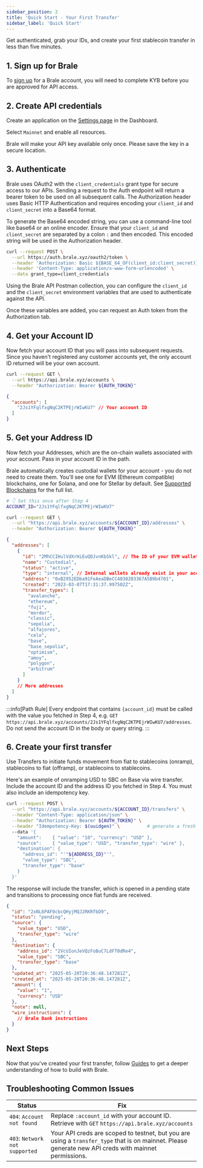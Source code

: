 ```yaml
---
sidebar_position: 2
title: 'Quick Start - Your First Transfer'
sidebar_label: 'Quick Start'
---
```


<p class="intro-subheading">
  Get authenticated, grab your IDs, and create your first stablecoin transfer in less than five
  minutes.
</p>

## 1. Sign up for Brale

To [sign up](https://app.brale.xyz/signup) for a Brale account, you will need to complete KYB before you are approved for API access.

## 2. Create API credentials

Create an application on the [Settings page](https://app.brale.xyz/settings?tab=api) in the Dashboard.

<InlineImage srcDark="/img/settings-api-credentials-dark@2x.png" />

Select `Mainnet` and enable all resources.

<InlineImage srcDark="/img/settings-api-create-application-dark@2x.png" />

Brale will make your API key available only once. Please save the key in a secure location.

## 3. Authenticate

Brale uses OAuth2 with the `client_credentials` grant type for secure access to our APIs. Sending a request to the Auth endpoint will return a bearer token to be used on all subsequent calls. The Authorization header uses Basic HTTP Authentication and requires encoding your `client_id` and `client_secret` into a Base64 format.

To generate the Base64 encoded string, you can use a command-line tool like base64 or an online encoder. Ensure that your `client_id` and `client_secret` are separated by a colon `:` and then encoded. This encoded string will be used in the Authorization header.

```bash
curl --request POST \
  --url https://auth.brale.xyz/oauth2/token \
  --header 'Authorization: Basic ${BASE_64_OF(client_id:client_secret)}' \
  --header 'Content-Type: application/x-www-form-urlencoded' \
  --data grant_type=client_credentials
```

Using the Brale API Postman collection, you can configure the `client_id` and the `client_secret` environment variables that are used to authenticate against the API.

<InlineImage
  srcDark="/img/brale-api-postman-collection-variables-dark@2x.png"
  srcLight="/img/brale-api-postman-collection-variables-light@2x.png"
/>

Once these variables are added, you can request an Auth token from the Authorization tab.

<InlineImage
  srcDark="/img/brale-api-postman-authorization-dark@2x.png"
  srcLight="/img/brale-api-postman-authorization-light@2x.png"
/>

## 4. Get your Account ID

Now fetch your account ID that you will pass into subsequent requests. Since you haven't registered any customer accounts yet, the only account ID returned will be your own account.

<HTTPMethod method="GET" endpoint="https://api.brale.xyz/accounts" />

```bash title="Request"
curl --request GET \
  --url https://api.brale.xyz/accounts \
  --header "Authorization: Bearer ${AUTH_TOKEN}"
```

```json title="Response"
{
  "accounts": [
    "2Js1YFqlfxgNqC2KTPEjrWIwKU7" // Your account ID
  ]
}
```

## 5. Get your Address ID

Now fetch your Addresses, which are the on-chain wallets associated with your account. Pass in your account ID in the path.

Brale automatically creates custodial wallets for your account - you do not need to create them. You'll see one for EVM (Ethereum compatible) blockchains, one for Solana, and one for Stellar by default. See [Supported Blockchains](https://docs.brale.xyz/docs/stablecoins-and-blockchains) for the full list.

<HTTPMethod method="GET" endpoint="https://api.brale.xyz/accounts/:account_id/addresses" />

```bash title="Request"
# 👇 Set this once after Step 4
ACCOUNT_ID="2Js1YFqlfxgNqC2KTPEjrWIwKU7"

curl --request GET \
  --url "https://api.brale.xyz/accounts/${ACCOUNT_ID}/addresses" \
  --header "Authorization: Bearer ${AUTH_TOKEN}"
```

```json title="Response"
{
  "addresses": [
    {
      "id": "2MhCCIHulVdXrHiEuQDJvnKbSkl", // The ID of your EVM wallet address
      "name": "Custodial",
      "status": "active",
      "type": "internal", // Internal wallets already exist in your account
      "address": "0xB2952EDba91FeAeaDBeCC4030203367A5B9b4701",
      "created": "2023-03-07T17:31:37.997502Z",
      "transfer_types": [
        "avalanche",
        "ethereum",
        "fuji",
        "mordor",
        "classic",
        "sepolia",
        "alfajores",
        "celo",
        "base",
        "base_sepolia",
        "optimism",
        "amoy",
        "polygon",
        "arbitrum"
      ]
    }
    // More addresses
  ]
}
```

:::info[Path Rule]
Every endpoint that contains `{account_id}` must be called with the value you fetched in Step 4, e.g.
`GET` `https://api.brale.xyz/accounts/2Js1YFqlfxgNqC2KTPEjrWIwKU7/addresses`. Do not send the account ID in the body or query string.
:::

## 6. Create your first transfer

Use Transfers to initiate funds movement from fiat to stablecoins (onramp), stablecoins to fiat (offramp), or stablecoins to stablecoins.

Here's an example of onramping USD to SBC on Base via wire transfer. Include the account ID and the address ID you fetched in Step 4. You must also include an idempotency key.

<HTTPMethod method="POST" endpoint="https://api.brale.xyz/accounts/your_account_id/transfers" />

```bash title="Request"
curl --request POST \
  --url "https://api.brale.xyz/accounts/${ACCOUNT_ID}/transfers" \
  --header "Content-Type: application/json" \
  --header "Authorization: Bearer ${AUTH_TOKEN}" \
  --header "Idempotency-Key: $(uuidgen)" \          # generate a fresh key for each transfer
  --data '{
    "amount":    { "value": "10", "currency": "USD" },
    "source":    { "value_type": "USD", "transfer_type": "wire" },
    "destination": {
      "address_id": "'"${ADDRESS_ID}"'",
      "value_type": "SBC",
      "transfer_type": "base"
    }
  }'
```

The response will include the transfer, which is opened in a pending state and transitions to processing once fiat funds are received.

```json title="Response"
{
  "id": "2xNL6PAF0cbcQHyjMQJ2RKRfbD9",
  "status": "pending",
  "source": {
    "value_type": "USD",
    "transfer_type": "wire"
  },
  "destination": {
    "address_id": "2VcUIonJeVQzFoBuC7LdFT0dRe4",
    "value_type": "SBC",
    "transfer_type": "base"
  },
  "updated_at": "2025-05-20T20:36:48.147281Z",
  "created_at": "2025-05-20T20:36:48.147281Z",
  "amount": {
    "value": "1",
    "currency": "USD"
  },
  "note": null,
  "wire_instructions": {
    // Brale Bank instructions
  }
}
```

## Next Steps

Now that you've created your first transfer, follow [Guides](/guides/stablecoin-issuance) to get a deeper understanding of how to build with Brale.

## Troubleshooting Common Issues

| Status                         | Fix                                                                                                                                                   |
| ------------------------------ | ----------------------------------------------------------------------------------------------------------------------------------------------------- |
| `404`: `Account not found`     | Replace `:account_id` with your account ID. Retrieve with `GET` `https://api.brale.xyz/accounts`                                                      |
| `403`: `Network not supported` | Your API creds are scoped to testnet, but you are using a `transfer_type` that is on mainnet. Please generate new API creds with mainnet permissions. |

